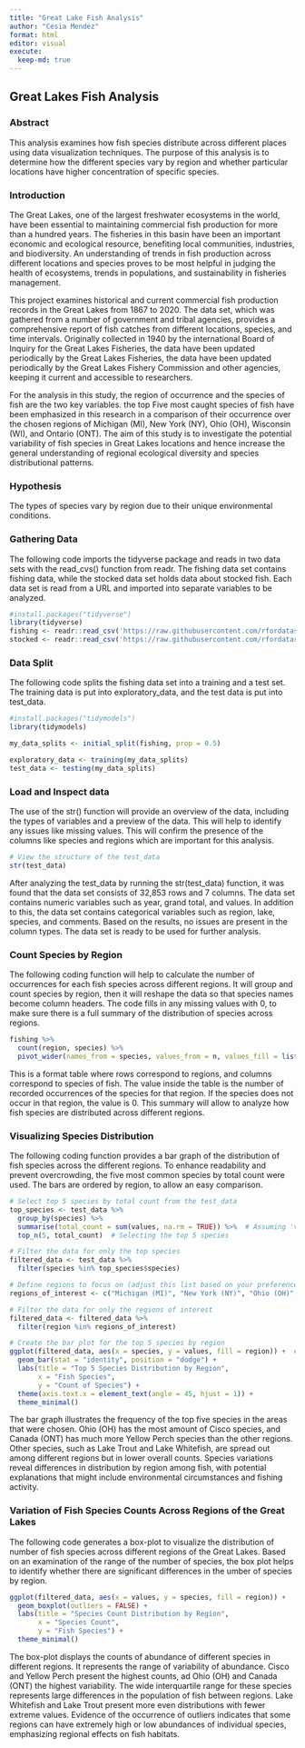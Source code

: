 ```yaml
---
title: "Great Lake Fish Analysis"
author: "Cesia Mendez"
format: html
editor: visual
execute:
  keep-md: true
---
```


## Great Lakes Fish Analysis

### Abstract 

This analysis examines how fish species distribute across different places using data visualization techniques. The purpose of this analysis is to determine how the different species vary by region and whether particular locations have higher concentration of specific species.

### Introduction

The Great Lakes, one of the largest freshwater ecosystems in the world, have been essential to maintaining commercial fish production for more than a hundred years. The fisheries in this basin have been an important economic and ecological resource, benefiting local communities, industries, and biodiversity. An understanding of trends in fish production across different locations and species proves to be most helpful in judging the health of ecosystems, trends in populations, and sustainability in fisheries management.

This project examines historical and current commercial fish production records in the Great Lakes from 1867 to 2020. The data set, which was gathered from a number of government and tribal agencies, provides a comprehensive report of fish catches from different locations, species, and time intervals. Originally collected in 1940 by the international Board of Inquiry for the Great Lakes Fisheries, the data have been updated periodically by the Great Lakes Fisheries, the data have been updated periodically by the Great Lakes Fishery Commission and other agencies, keeping it current and accessible to researchers.

For the analysis in this study, the region of occurrence and the species of fish are the two key variables. the top Five most caught species of fish have been emphasized in this research in a comparison of their occurrence over the chosen regions of Michigan (MI), New York (NY), Ohio (OH), Wisconsin (WI), and Ontario (ONT). The aim of this study is to investigate the potential variability of fish species in Great Lakes locations and hence increase the general understanding of regional ecological diversity and species distributional patterns.

### Hypothesis

The types of species vary by region due to their unique environmental conditions.

### Gathering Data

The following code imports the tidyverse package and reads in two data sets with the read_cvs() function from readr. The fishing data set contains fishing data, while the stocked data set holds data about stocked fish. Each data set is read from a URL and imported into separate variables to be analyzed.

```r
#install.packages("tidyverse")
library(tidyverse)
fishing <- readr::read_csv('https://raw.githubusercontent.com/rfordatascience/tidytuesday/main/data/2021/2021-06-08/fishing.csv')
stocked <- readr::read_csv('https://raw.githubusercontent.com/rfordatascience/tidytuesday/main/data/2021/2021-06-08/stocked.csv')
```

### Data Split 

The following code splits the fishing data set into a training and a test set. The training data is put into exploratory_data, and the test data is put into test_data.

```r
#install.packages("tidymodels")
library(tidymodels)

my_data_splits <- initial_split(fishing, prop = 0.5)

exploratory_data <- training(my_data_splits)
test_data <- testing(my_data_splits)
```

### Load and Inspect data

The use of the str() function will provide an overview of the data, including the types of variables and a preview of the data. This will help to identify any issues like missing values. This will confirm the presence of the columns like species and regions which are important for this analysis.

```r
# View the structure of the test_data
str(test_data)

```

After analyzing the test_data by running the str(test_data) function, it was found that the data set consists of 32,853 rows and 7 columns. The data set contains numeric variables such as year, grand total, and values. In addition to this, the data set contains categorical variables such as region, lake, species, and comments. Based on the results, no issues are present in the column types. The data set is ready to be used for further analysis.

### Count Species by Region

The following coding function will help to calculate the number of occurrences for each fish species across different regions. It will group and count species by region, then it will reshape the data so that species names become column headers. The code fills in any missing values with 0, to make sure there is a full summary of the distribution of species across regions.

```r
fishing %>%
  count(region, species) %>%
  pivot_wider(names_from = species, values_from = n, values_fill = list(n = 0))

```

This is a format table where rows correspond to regions, and columns correspond to species of fish. The value inside the table is the number of recorded occurrences of the species for that region. If the species does not occur in that region, the value is 0. This summary will allow to analyze how fish species are distributed across different regions.

### Visualizing Species Distribution

The following coding function provides a bar graph of the distribution of fish species across the different regions. To enhance readability and prevent overcrowding, the five most common species by total count were used. The bars are ordered by region, to allow an easy comparison.

```r
# Select top 5 species by total count from the test_data
top_species <- test_data %>%
  group_by(species) %>%
  summarise(total_count = sum(values, na.rm = TRUE)) %>%  # Assuming 'values' represents species count
  top_n(5, total_count)  # Selecting the top 5 species

# Filter the data for only the top species
filtered_data <- test_data %>%
  filter(species %in% top_species$species)

# Define regions to focus on (adjust this list based on your preference)
regions_of_interest <- c("Michigan (MI)", "New York (NY)", "Ohio (OH)", "Canada (ONT)", "Wisconsin (WI)")

# Filter the data for only the regions of interest
filtered_data <- filtered_data %>%
  filter(region %in% regions_of_interest)

# Create the bar plot for the top 5 species by region
ggplot(filtered_data, aes(x = species, y = values, fill = region)) +  # Use 'values' for species count
  geom_bar(stat = "identity", position = "dodge") +
  labs(title = "Top 5 Species Distribution by Region",
       x = "Fish Species",
       y = "Count of Species") +
  theme(axis.text.x = element_text(angle = 45, hjust = 1)) +
  theme_minimal()


```

The bar graph illustrates the frequency of the top five species in the areas that were chosen. Ohio (OH) has the most amount of Cisco species, and Canada (ONT) has much more Yellow Perch species than the other regions. Other species, such as Lake Trout and Lake Whitefish, are spread out among different regions but in lower overall counts. Species variations reveal differences in distribution by region among fish, with potential explanations that might include environmental circumstances and fishing activity.

### Variation of Fish Species Counts Across Regions of the Great Lakes 

The following code generates a box-plot to visualize the distribution of number of fish species across different regions of the Great Lakes. Based on an examination of the range of the number of species, the box plot helps to identify whether there are significant differences in the umber of species by region.

```r
ggplot(filtered_data, aes(x = values, y = species, fill = region)) +
  geom_boxplot(outliers = FALSE) +
  labs(title = "Species Count Distribution by Region",
       x = "Species Count",
       y = "Fish Species") +
  theme_minimal()
```

The box-plot displays the counts of abundance of different species in different regions. It represents the range of variability of abundance. Cisco and Yellow Perch present the highest counts, ad Ohio (OH) and Canada (ONT) the highest variability. The wide interquartile range for these species represents large differences in the population of fish between regions. Lake Whitefish and Lake Trout present more even distributions with fewer extreme values. Evidence of the occurrence of outliers indicates that some regions can have extremely high or low abundances of individual species, emphasizing regional effects on fish habitats.

